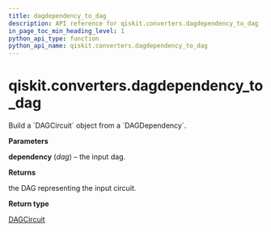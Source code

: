 ```yaml
---
title: dagdependency_to_dag
description: API reference for qiskit.converters.dagdependency_to_dag
in_page_toc_min_heading_level: 1
python_api_type: function
python_api_name: qiskit.converters.dagdependency_to_dag
---
```


# qiskit.converters.dagdependency\_to\_dag

<Function id="qiskit.converters.dagdependency_to_dag" github="https://github.com/qiskit/qiskit/tree/stable/0.21/qiskit/converters/dagdependency_to_dag.py" signature="dagdependency_to_dag(dagdependency)">
  Build a `DAGCircuit` object from a `DAGDependency`.

  **Parameters**

  **dependency** (*dag*) – the input dag.

  **Returns**

  the DAG representing the input circuit.

  **Return type**

  [DAGCircuit](qiskit.dagcircuit.DAGCircuit "qiskit.dagcircuit.DAGCircuit")
</Function>

